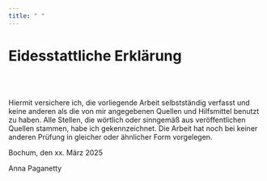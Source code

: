 ```yaml
---
title: " "
---
```


# Eidesstattliche Erklärung {.unnumbered}

\
\ 
\ 


Hiermit versichere ich, die vorliegende Arbeit selbstständig verfasst und keine anderen als die von mir angegebenen Quellen und Hilfsmittel benutzt zu haben. Alle Stellen, die wörtlich oder sinngemäß aus veröffentlichen Quellen stammen, habe ich gekennzeichnet. Die Arbeit hat noch bei keiner anderen Prüfung in gleicher oder ähnlicher Form vorgelegen.




Bochum, den xx. März 2025




Anna Paganetty